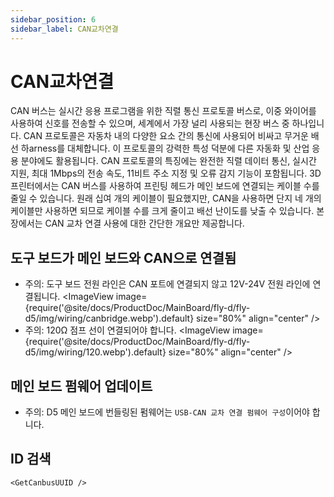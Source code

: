 ```yaml
---
sidebar_position: 6
sidebar_label: CAN교차연결
---
```




# CAN교차연결

CAN 버스는 실시간 응용 프로그램을 위한 직렬 통신 프로토콜 버스로, 이중 와이어를 사용하여 신호를 전송할 수 있으며, 세계에서 가장 널리 사용되는 현장 버스 중 하나입니다. CAN 프로토콜은 자동차 내의 다양한 요소 간의 통신에 사용되어 비싸고 무거운 배선 하arness를 대체합니다. 이 프로토콜의 강력한 특성 덕분에 다른 자동화 및 산업 응용 분야에도 활용됩니다. CAN 프로토콜의 특징에는 완전한 직렬 데이터 통신, 실시간 지원, 최대 1Mbps의 전송 속도, 11비트 주소 지정 및 오류 감지 기능이 포함됩니다.
3D 프린터에서는 CAN 버스를 사용하여 프린팅 헤드가 메인 보드에 연결되는 케이블 수를 줄일 수 있습니다. 원래 십여 개의 케이블이 필요했지만, CAN을 사용하면 단지 네 개의 케이블만 사용하면 되므로 케이블 수를 크게 줄이고 배선 난이도를 낮출 수 있습니다.
본 장에서는 CAN 교차 연결 사용에 대한 간단한 개요만 제공합니다.

## 도구 보드가 메인 보드와 CAN으로 연결됨

* 주의: 도구 보드 전원 라인은 CAN 포트에 연결되지 않고 12V-24V 전원 라인에 연결됩니다.
    <ImageView image={require('@site/docs/ProductDoc/MainBoard/fly-d/fly-d5/img/wiring/canbridge.webp').default} size="80%" align="center" />
* 주의: 120Ω 점프 선이 연결되어야 합니다.
    <ImageView image={require('@site/docs/ProductDoc/MainBoard/fly-d/fly-d5/img/wiring/120.webp').default} size="80%" align="center" />

## 메인 보드 펌웨어 업데이트

* 주의: D5 메인 보드에 번들링된 펌웨어는 `USB-CAN 교차 연결 펌웨어 구성`이어야 합니다.


## ID 검색

    <GetCanbusUUID />